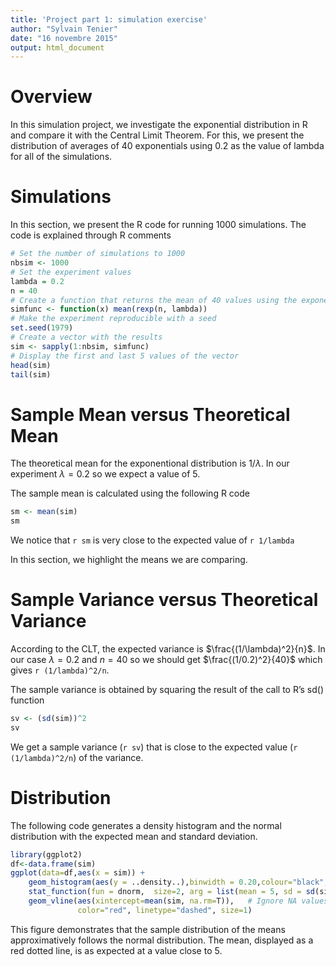```yaml
---
title: 'Project part 1: simulation exercise'
author: "Sylvain Tenier"
date: "16 novembre 2015"
output: html_document
---
```


# Overview

In this simulation project, we investigate the exponential distribution in R and compare it with the Central Limit Theorem. For this, we present the distribution of averages of 40 exponentials using 0.2 as the value of lambda for all of the simulations. 

# Simulations

In this section, we present the R code for running 1000 simulations. The code is explained through R comments

```r
# Set the number of simulations to 1000 
nbsim <- 1000 
# Set the experiment values
lambda = 0.2
n = 40
# Create a function that returns the mean of 40 values using the exponential distribution 
simfunc <- function(x) mean(rexp(n, lambda)) 
# Make the experiment reproducible with a seed
set.seed(1979)
# Create a vector with the results
sim <- sapply(1:nbsim, simfunc)
# Display the first and last 5 values of the vector
head(sim)
tail(sim)

```

# Sample Mean versus Theoretical Mean

The theoretical mean for the exponentional distribution is $1/\lambda$. In our experiment $\lambda=0.2$ so we expect a value of 5.

The sample mean is calculated using the following R code

```r
sm <- mean(sim)
sm
```
We notice that `r sm` is very close to the expected value of `r 1/lambda`


In this section, we highlight the means we are comparing. 
 
# Sample Variance versus Theoretical Variance

According to the CLT, the expected variance is $\frac{(1/\lambda)^2}{n}$. In our case $\lambda=0.2$ and $n=40$ so we should get $\frac{(1/0.2)^2}{40}$ which gives `r (1/lambda)^2/n`.

The sample variance is obtained by squaring the result of the call to R's sd() function
```r
sv <- (sd(sim))^2
sv
```
We get a sample variance (`r sv`) that is close to the expected value (`r (1/lambda)^2/n`) of the variance.


# Distribution
The following code generates a density histogram and the normal distribution with the expected mean and standard deviation.
```r
library(ggplot2)
df<-data.frame(sim)
ggplot(data=df,aes(x = sim)) + 
    geom_histogram(aes(y = ..density..),binwidth = 0.20,colour="black",fill="chartreuse1")+
    stat_function(fun = dnorm,  size=2, arg = list(mean = 5, sd = sd(sim)))+
    geom_vline(aes(xintercept=mean(sim, na.rm=T)),   # Ignore NA values for mean
               color="red", linetype="dashed", size=1)

```

This figure demonstrates that the sample distribution of the means approximatively follows the normal distribution. The mean, displayed as a red dotted line, is as expected at a value close to 5.